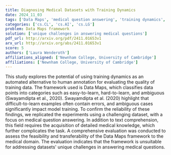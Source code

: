 ```yaml
---
title: Diagnosing Medical Datasets with Training Dynamics
date: 2024_11_03
tags: ['Data Maps', 'medical question answering', 'training dynamics', 'automated annotation', 'medical knowledge', 'text comprehension', 'evaluation of frameworks', 'quality of training data']
categories: ['cs.CL', 'cs.AI', 'cs.LG']
problem: Data Maps framework
solution: ['unique challenges in answering medical questions']
pdf_url: http://arxiv.org/pdf/2411.01653v1
arx_url: http://arxiv.org/abs/2411.01653v1
score: 5
authors: ['Laura Wenderoth']
affiliations_aligned: ['Newnham College, University of Cambridge']
affiliations: ['Newnham College, University of Cambridge']
---
```



This study explores the potential of using training dynamics as an automated
alternative to human annotation for evaluating the quality of training data.
The framework used is Data Maps, which classifies data points into categories
such as easy-to-learn, hard-to-learn, and ambiguous (Swayamdipta et al., 2020).
Swayamdipta et al. (2020) highlight that difficult-to-learn examples often
contain errors, and ambiguous cases significantly impact model training. To
confirm the reliability of these findings, we replicated the experiments using
a challenging dataset, with a focus on medical question answering. In addition
to text comprehension, this field requires the acquisition of detailed medical
knowledge, which further complicates the task. A comprehensive evaluation was
conducted to assess the feasibility and transferability of the Data Maps
framework to the medical domain. The evaluation indicates that the framework is
unsuitable for addressing datasets' unique challenges in answering medical
questions.